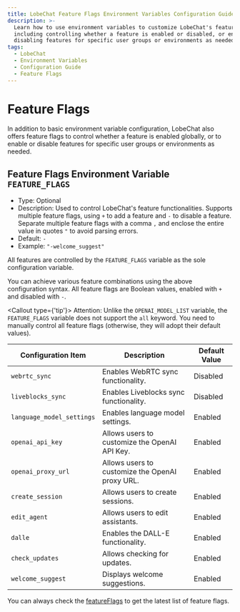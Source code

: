 ```yaml
---
title: LobeChat Feature Flags Environment Variables Configuration Guide
description: >-
  Learn how to use environment variables to customize LobeChat's feature flags,
  including controlling whether a feature is enabled or disabled, or enabling or
  disabling features for specific user groups or environments as needed.
tags:
  - LobeChat
  - Environment Variables
  - Configuration Guide
  - Feature Flags
---
```


# Feature Flags

In addition to basic environment variable configuration, LobeChat also offers feature flags to control whether a feature is enabled globally, or to enable or disable features for specific user groups or environments as needed.

## Feature Flags Environment Variable `FEATURE_FLAGS`

- Type: Optional
- Description: Used to control LobeChat's feature functionalities. Supports multiple feature flags, using `+` to add a feature and `-` to disable a feature. Separate multiple feature flags with a comma `,` and enclose the entire value in quotes `"` to avoid parsing errors.
- Default: `-`
- Example: `"-welcome_suggest"`

All features are controlled by the `FEATURE_FLAGS` variable as the sole configuration variable.

You can achieve various feature combinations using the above configuration syntax. All feature flags are Boolean values, enabled with `+` and disabled with `-`.

<Callout type={'tip'}>
  Attention: Unlike the `OPENAI_MODEL_LIST` variable, the `FEATURE_FLAGS` variable does not support
  the `all` keyword. You need to manually control all feature flags (otherwise, they will adopt
  their default values).
</Callout>

| Configuration Item        | Description                                     | Default Value |
| ------------------------- | ----------------------------------------------- | ------------- |
| `webrtc_sync`             | Enables WebRTC sync functionality.              | Disabled      |
| `liveblocks_sync`         | Enables Liveblocks sync functionality.          | Disabled      |
| `language_model_settings` | Enables language model settings.                | Enabled       |
| `openai_api_key`          | Allows users to customize the OpenAI API Key.   | Enabled       |
| `openai_proxy_url`        | Allows users to customize the OpenAI proxy URL. | Enabled       |
| `create_session`          | Allows users to create sessions.                | Enabled       |
| `edit_agent`              | Allows users to edit assistants.                | Enabled       |
| `dalle`                   | Enables the DALL-E functionality.               | Enabled       |
| `check_updates`           | Allows checking for updates.                    | Enabled       |
| `welcome_suggest`         | Displays welcome suggestions.                   | Enabled       |

You can always check the [featureFlags](https://github.com/lobehub/lobe-chat/blob/main/src/config/featureFlags/schema.ts) to get the latest list of feature flags.
